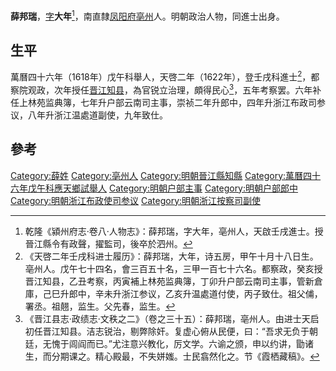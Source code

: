 '''薛邦瑞'''，[[表字|字]]'''大年'''<ref>乾隆《潁州府志·卷八·人物志》：薛邦瑞，字大年，亳州人，天啟壬戌進士。授晉江縣令有政聲，擢監司，後卒於泗州。</ref>，南直隸[[凤阳府|凤阳府]][[亳州|亳州]]人。明朝政治人物，同進士出身。

== 生平 ==
萬曆四十六年（1618年）戊午科舉人，天啓二年（1622年），登壬戌科進士<ref>《天啓二年壬戌科进士履历》：薛邦瑞，大年，诗五房，甲午十月十八日生。亳州人。戊午七十四名，會三百五十名，三甲一百七十六名。都察政，癸亥授晋江知县，乙丑考察，丙寅補上林苑监典簿，丁卯升户部云南司主事，管新倉庫，己巳升郎中，辛未升浙江参议，乙亥升温處道付使，丙子致仕。祖父俌，署丞。祖翹，监生。父先春，监生。</ref>，都察院观政，次年授任[[晋江|晋江]][[知县|知县]]，為官锐立治理，頗得民心<ref>《晋江县志·政绩志·文秩之二》（卷之三十五）：薛邦瑞，亳州人。由进士天启初任晋江知县。洁志锐治，剔弊除奸。复虚心俯从民便，曰：“吾求无负于朝廷，无愧于闾阎而已。”尤注意兴教化，厉文学。六谕之颁，申以约讲，勖诸生，而分期课之。精心殿最，不失姘媸。士民翕然化之。节《霞栖藏稿》。</ref>，五年考察罢。六年补任上林苑监典簿，七年升户部云南司主事，崇祯二年升郎中，四年升浙江布政司参议，八年升浙江温處道副使，九年致仕。

==參考==
{{reflist}}

{{start box}}
{{s-off}}
{{s-before|[[嚴自完|嚴自完]]<br>}}
{{s-title|明朝晋江县知县|1623年-1625年}}
{{s-after|[[张鲁得|张鲁得]]<br>}}
{{end box}}

{{天啓二年壬戌科殿試金榜}}

{{Authority control}}

{{DEFAULTSORT:Xue薛}}
[[Category:薛姓|Category:薛姓]]
[[Category:亳州人|Category:亳州人]]
[[Category:明朝晉江縣知縣|Category:明朝晉江縣知縣]]
[[Category:萬曆四十六年戊午科應天鄉試舉人|Category:萬曆四十六年戊午科應天鄉試舉人]]
[[Category:明朝户部主事|Category:明朝户部主事]]
[[Category:明朝户部郎中|Category:明朝户部郎中]]
[[Category:明朝浙江布政使司参议|Category:明朝浙江布政使司参议]]
[[Category:明朝浙江按察司副使|Category:明朝浙江按察司副使]]


{{明朝人物小作品}}